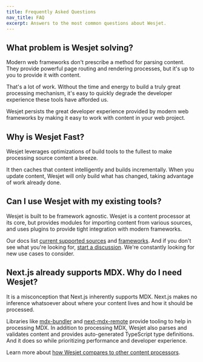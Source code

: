 ```yaml
---
title: Frequently Asked Questions
nav_title: FAQ
excerpt: Answers to the most common questions about Wesjet.
---
```


## What problem is Wesjet solving?

Modern web frameworks don't prescribe a method for parsing content. They provide powerful page routing and rendering processes, but it's up to you to provide it with content.

That's a lot of work. Without the time and energy to build a truly great processing mechanism, it's easy to quickly degrade the developer experience these tools have afforded us.

Wesjet persists the great developer experience provided by modern web frameworks by making it easy to work with content in your web project.

## Why is Wesjet Fast?

Wesjet leverages optimizations of build tools to the fullest to make processing source content a breeze.

It then caches that content intelligently and builds incrementally. When you update content, Wesjet will only build what has changed, taking advantage of work already done.

## Can I use Wesjet with my existing tools?

Wesjet is built to be framework agnostic. Wesjet is a content processor at its core, but provides modules for importing content from various sources, and uses plugins to provide tight integration with modern frameworks.

Our docs list [current supported sources](/docs/sources) and [frameworks](/docs/environments). And if you don't see what you're looking for, [start a discussion](https://github.com/wesbitty/wesbitty/issues/new). We're constantly looking for new use cases to consider.

## Next.js already supports MDX. Why do I need Wesjet?

It is a misconception that Next.js inherently supports MDX. Next.js makes no inference whatsoever about where your content lives and how it should be processed.

Libraries like [mdx-bundler](https://github.com/kentcdodds/mdx-bundler) and [next-mdx-remote](https://github.com/hashicorp/next-mdx-remote) provide tooling to help in processing MDX. In addition to processing MDX, Wesjet also parses and validates content and provides auto-generated TypeScript type definitions. And it does so while prioritizing performance and developer experience.

Learn more about [how Wesjet compares to other content processors](/docs/concepts/comparison#content-processors).
